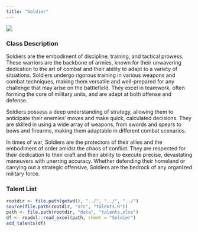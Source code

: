 ```yaml
---
title: "Soldier"
---
```


<div class = "sidefigure">
  ![](../../../figures/soldier.png){fig-alt="soldier sigil" fig-align="right"}
</div>

### Class Description

Soldiers are the embodiment of discipline, training, and tactical prowess. These warriors are the backbone of armies, known for their unwavering dedication to the art of combat and their ability to adapt to a variety of situations. Soldiers undergo rigorous training in various weapons and combat techniques, making them versatile and well-prepared for any challenge that may arise on the battlefield. They excel in teamwork, often forming the core of military units, and are adept at both offense and defense.

Soldiers possess a deep understanding of strategy, allowing them to anticipate their enemies' moves and make quick, calculated decisions. They are skilled in using a wide array of weapons, from swords and spears to bows and firearms, making them adaptable in different combat scenarios. 

In times of war, Soldiers are the protectors of their allies and the embodiment of order amidst the chaos of conflict. They are respected for their dedication to their craft and their ability to execute precise, devastating maneuvers with unerring accuracy. Whether defending their homeland or carrying out a strategic offensive, Soldiers are the bedrock of any organized military force. 

### Talent List

```r
rootdir <- file.path(getwd(), "../", "../", "../")
source(file.path(rootdir, "src", "talents.R"))
path <- file.path(rootdir, "data", "talents.xlsx")
df <- readxl::read_excel(path, sheet = "Soldier")
add_talents(df)
```
